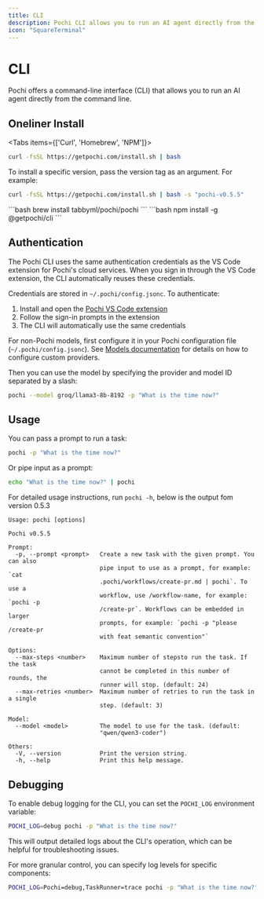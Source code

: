 ```yaml
---
title: CLI
description: Pochi CLI allows you to run an AI agent directly from the command line.
icon: "SquareTerminal"
---
```


# CLI

Pochi offers a command-line interface (CLI) that allows you to run an AI agent directly from the command line.

## Oneliner Install

<Tabs items={['Curl', 'Homebrew', 'NPM']}>
  <Tab value="Curl">
  ```bash
  curl -fsSL https://getpochi.com/install.sh | bash
   ```
  To install a specific version, pass the version tag as an argument. For example:

  ```bash
  curl -fsSL https://getpochi.com/install.sh | bash -s "pochi-v0.5.5"
  ```
  </Tab>
  <Tab value="Homebrew">
  ```bash
  brew install tabbyml/pochi/pochi
  ```
  </Tab>
  <Tab value="NPM">
  ```bash
  npm install -g @getpochi/cli
  ```
  </Tab>
</Tabs>

## Authentication

The Pochi CLI uses the same authentication credentials as the VS Code extension for Pochi's cloud services. When you sign in through the VS Code extension, the CLI automatically reuses these credentials.

Credentials are stored in `~/.pochi/config.jsonc`. To authenticate:

1. Install and open the [Pochi VS Code extension](https://marketplace.visualstudio.com/items?itemName=TabbyML.pochi)
2. Follow the sign-in prompts in the extension
3. The CLI will automatically use the same credentials

For non-Pochi models, first configure it in your Pochi configuration file (`~/.pochi/config.jsonc`). See [Models documentation](./models.mdx) for details on how to configure custom providers.

Then you can use the model by specifying the provider and model ID separated by a slash:

```bash
pochi --model groq/llama3-8b-8192 -p "What is the time now?"
```


## Usage

You can pass a prompt to run a task:

```bash
pochi -p "What is the time now?"
```

Or pipe input as a prompt:

```bash
echo "What is the time now?" | pochi
```

For detailed usage instructions, run `pochi -h`, below is the output fom version 0.5.3

```
Usage: pochi [options]

Pochi v0.5.5

Prompt:
  -p, --prompt <prompt>   Create a new task with the given prompt. You can also
                          pipe input to use as a prompt, for example: `cat
                          .pochi/workflows/create-pr.md | pochi`. To use a
                          workflow, use /workflow-name, for example: `pochi -p
                          /create-pr`. Workflows can be embedded in larger
                          prompts, for example: `pochi -p "please /create-pr
                          with feat semantic convention"`

Options:
  --max-steps <number>    Maximum number of stepsto run the task. If the task
                          cannot be completed in this number of rounds, the
                          runner will stop. (default: 24)
  --max-retries <number>  Maximum number of retries to run the task in a single
                          step. (default: 3)

Model:
  --model <model>         The model to use for the task. (default:
                          "qwen/qwen3-coder")

Others:
  -V, --version           Print the version string.
  -h, --help              Print this help message.
```

## Debugging

To enable debug logging for the CLI, you can set the `POCHI_LOG` environment variable:

```bash
POCHI_LOG=debug pochi -p "What is the time now?"
```

This will output detailed logs about the CLI's operation, which can be helpful for troubleshooting issues.

For more granular control, you can specify log levels for specific components:

```bash
POCHI_LOG=Pochi=debug,TaskRunner=trace pochi -p "What is the time now?"
```

